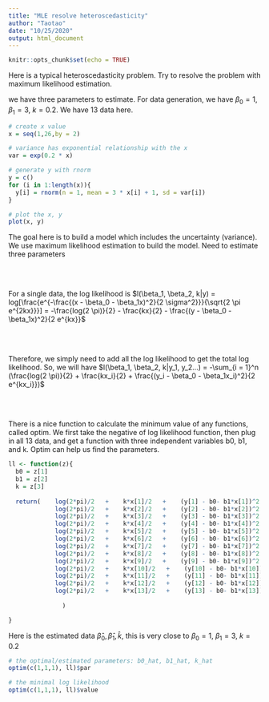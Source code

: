 ```yaml
---
title: "MLE resolve heteroscedasticity"
author: "Taotao"
date: "10/25/2020"
output: html_document
---
```


```r
knitr::opts_chunk$set(echo = TRUE)
```


Here is a typical heteroscedasticity problem. Try to resolve the problem with maximum likelihood estimation.

we have three parameters to estimate.
For data generation, we have $\beta_0 = 1$, $\beta_1 = 3$, $k = 0.2$. We have 13 data here.

```r
# create x value 
x = seq(1,26,by = 2)

# variance has exponential relationship with the x
var = exp(0.2 * x)

# generate y with rnorm
y = c()
for (i in 1:length(x)){
  y[i] = rnorm(n = 1, mean = 3 * x[i] + 1, sd = var[i])
}

# plot the x, y
plot(x, y)

```

The goal here is to build a model which includes the uncertainty (variance). 
We use maximum likelihood estimation to build the model. Need to estimate three parameters

<br><br>

For a single data, the log likelihood is $l(\beta_1, \beta_2, k|y) = log[\frac{e^{-\frac{(x - \beta_0 - \beta_1x)^2}{2 \sigma^2}}}{\sqrt{2 \pi e^{2kx}}}]  = -\frac{log(2 \pi)}{2} - \frac{kx}{2} - \frac{(y - \beta_0 - \beta_1x)^2}{2 e^{kx}}$

<br><br>

Therefore, we simply need to add all the log likelihood to get the total log likelihood. So, we will have $l(\beta_1, \beta_2, k|y_1, y_2...) = -\sum_{i = 1}^n (\frac{log(2 \pi)}{2} + \frac{kx_i}{2} + \frac{(y_i - \beta_0 - \beta_1x_i)^2}{2 e^{kx_i}})$

<br><br>

There is a nice function to calculate the minimum value of any functions, called optim. We first take the negative of log likelihood function, then plug in all 13 data, and get a function with three independent variables b0, b1, and k. Optim can help us find the parameters. 

```r
ll <- function(z){
  b0 = z[1]
  b1 = z[2]
  k = z[3]
  
  return(    log(2*pi)/2   +    k*x[1]/2   +    (y[1] - b0- b1*x[1])^2 /(2*exp(k*x[1])) +
             log(2*pi)/2   +    k*x[2]/2   +    (y[2] - b0- b1*x[2])^2 /(2*exp(k*x[2])) +
             log(2*pi)/2   +    k*x[3]/2   +    (y[3] - b0- b1*x[3])^2 /(2*exp(k*x[3])) +
             log(2*pi)/2   +    k*x[4]/2   +    (y[4] - b0- b1*x[4])^2 /(2*exp(k*x[4])) +
             log(2*pi)/2   +    k*x[5]/2   +    (y[5] - b0- b1*x[5])^2 /(2*exp(k*x[5])) +
             log(2*pi)/2   +    k*x[6]/2   +    (y[6] - b0- b1*x[6])^2 /(2*exp(k*x[6])) +
             log(2*pi)/2   +    k*x[7]/2   +    (y[7] - b0- b1*x[7])^2 /(2*exp(k*x[7])) +
             log(2*pi)/2   +    k*x[8]/2   +    (y[8] - b0- b1*x[8])^2 /(2*exp(k*x[8])) +
             log(2*pi)/2   +    k*x[9]/2   +    (y[9] - b0- b1*x[9])^2 /(2*exp(k*x[9])) +
             log(2*pi)/2   +    k*x[10]/2   +    (y[10] - b0- b1*x[10])^2 /(2*exp(k*x[10])) +
             log(2*pi)/2   +    k*x[11]/2   +    (y[11] - b0- b1*x[11])^2 /(2*exp(k*x[11])) +
             log(2*pi)/2   +    k*x[12]/2   +    (y[12] - b0- b1*x[12])^2 /(2*exp(k*x[12])) +
             log(2*pi)/2   +    k*x[13]/2   +    (y[13] - b0- b1*x[13])^2 /(2*exp(k*x[13])) 
               
               ) 

}


```


Here is the estimated data $\hat \beta_0, \hat \beta_1, \hat k$, this is very close to $\beta_0 = 1$, $\beta_1 = 3$, $k = 0.2$
```r
# the optimal/estimated parameters: b0_hat, b1_hat, k_hat
optim(c(1,1,1), ll)$par

# the minimal log likelihood 
optim(c(1,1,1), ll)$value
```


